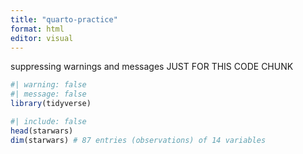 ```yaml
---
title: "quarto-practice"
format: html 
editor: visual
---
```


suppressing warnings and messages JUST FOR THIS CODE CHUNK

```r
#| warning: false
#| message: false
library(tidyverse)
```

```r
#| include: false
head(starwars)
dim(starwars) # 87 entries (observations) of 14 variables

```





